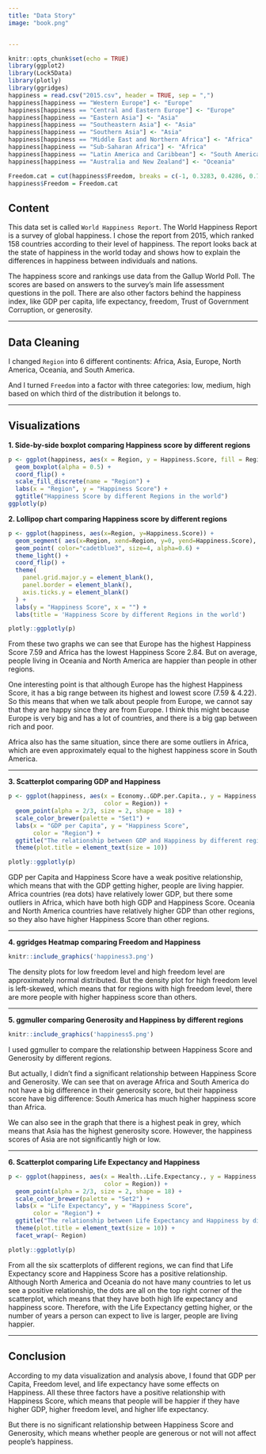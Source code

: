 ```yaml
---
title: "Data Story"
image: "book.png"


---
```


```r
knitr::opts_chunk$set(echo = TRUE)
library(ggplot2)
library(Lock5Data)
library(plotly)
library(ggridges)
happiness = read.csv("2015.csv", header = TRUE, sep = ",")
happiness[happiness == "Western Europe"] <- "Europe"
happiness[happiness == "Central and Eastern Europe"] <- "Europe"
happiness[happiness == "Eastern Asia"] <- "Asia"
happiness[happiness == "Southeastern Asia"] <- "Asia"
happiness[happiness == "Southern Asia"] <- "Asia"
happiness[happiness == "Middle East and Northern Africa"] <- "Africa"
happiness[happiness == "Sub-Saharan Africa"] <- "Africa"
happiness[happiness == "Latin America and Caribbean"] <- "South America"
happiness[happiness == "Australia and New Zealand"] <- "Oceania"

Freedom.cat = cut(happiness$Freedom, breaks = c(-1, 0.3283, 0.4286, 0.7), labels = c("low", "middle", "high"))
happiness$Freedom = Freedom.cat
```


## Content

This data set is called `World Happiness Report`. The World Happiness Report is a survey of global happiness. I chose the report from 2015, which ranked 158 countries according to their level of happiness. The report looks back at the state of happiness in the world today and shows how to explain the differences in happiness between individuals and nations.

The happiness score and rankings use data from the Gallup World Poll. The scores are based on answers to the survey's main life assessment questions in the poll. There are also other factors behind the happiness index, like GDP per capita, life expectancy, freedom, Trust of Government Corruption, or generosity.

--------------------

## Data Cleaning

I changed `Region` into 6 different continents: Africa, Asia, Europe, North America, Oceania, and South America. 

And I turned `Freedom` into a factor with three categories: low, medium, high based on which third of the distribution it belongs to.

--------------------

## Visualizations

**1. Side-by-side boxplot comparing Happiness score by different regions**

```r
p <- ggplot(happiness, aes(x = Region, y = Happiness.Score, fill = Region)) +
  geom_boxplot(alpha = 0.5) +
  coord_flip() +
  scale_fill_discrete(name = "Region") +
  labs(x = "Region", y = "Happiness Score") +
  ggtitle("Happiness Score by different Regions in the world")
ggplotly(p)
```


**2. Lollipop chart comparing Happiness score by different regions**
```r
p <- ggplot(happiness, aes(x=Region, y=Happiness.Score)) +
  geom_segment( aes(x=Region, xend=Region, y=0, yend=Happiness.Score), color="pink") +
  geom_point( color="cadetblue3", size=4, alpha=0.6) +
  theme_light() +
  coord_flip() +
  theme(
    panel.grid.major.y = element_blank(),
    panel.border = element_blank(),
    axis.ticks.y = element_blank()
  ) +
  labs(y = "Happiness Score", x = "") +
  labs(title = 'Happiness Score by different Regions in the world')

plotly::ggplotly(p)
```

From these two graphs we can see that Europe has the highest Happiness Score 7.59 and Africa has the lowest Happiness Score 2.84. But on average, people living in Oceania and North America are happier than people in other regions.

One interesting point is that although Europe has the highest Happiness Score, it has a big range between its highest and lowest score (7.59 & 4.22). So this means that when we talk about people from Europe, we cannot say that they are happy since they are from Europe. I think this might because Europe is very big and has a lot of countries, and there is a big gap between rich and poor. 

Africa also has the same situation, since there are some outliers in Africa, which are even approximately equal to the highest happiness score in South America. 

---------------------------

**3. Scatterplot comparing GDP and Happiness**

```r
p <- ggplot(happiness, aes(x = Economy..GDP.per.Capita., y = Happiness.Score, 
                           color = Region)) + 
  geom_point(alpha = 2/3, size = 2, shape = 18) +
  scale_color_brewer(palette = "Set1") +
  labs(x = "GDP per Capita", y = "Happiness Score", 
       color = "Region") +
  ggtitle("The relationship between GDP and Happiness by different regions") +
  theme(plot.title = element_text(size = 10)) 

plotly::ggplotly(p)
```

GDP per Capita and Happiness Score have a weak positive relationship, which means that with the GDP getting higher, people are living happier. Africa countries (rea dots) have relatively lower GDP, but there some outliers in Africa, which have both high GDP and Happiness Score. 
Oceania and North America countries have relatively higher GDP than other regions, so they also have higher Happiness Score than other regions.

---------------------------

**4. ggridges Heatmap comparing Freedom and Happiness** 

```r
knitr::include_graphics('happiness3.png')
```

The density plots for low freedom level and high freedom level are approximately normal distributed. But the density plot for high freedom level is left-skewed, which means that for regions with high freedom level, there are more people with higher happiness score than others. 


---------------------------

**5. ggmuller comparing Generosity and Happiness by different regions**

```r
knitr::include_graphics('happiness5.png')
```

I used ggmuller to compare the relationship between Happiness Score and Generosity by different regions. 

But actually, I didn't find a significant relationship between Happiness Score and Generosity. We can see that on average Africa and South America do not have a big difference in their generosity score, but their happiness score have big difference: South America has much higher happiness score than Africa. 

We can also see in the graph that there is a highest peak in grey, which means that Asia has the highest generosity score. However, the happiness scores of Asia are not significantly high or low. 


---------------------------

**6. Scatterplot comparing Life Expectancy and Happiness **

```r
p <- ggplot(happiness, aes(x = Health..Life.Expectancy., y = Happiness.Score, 
                           color = Region)) + 
  geom_point(alpha = 2/3, size = 2, shape = 18) +
  scale_color_brewer(palette = "Set2") +
  labs(x = "Life Expectancy", y = "Happiness Score", 
       color = "Region") +
  ggtitle("The relationship between Life Expectancy and Happiness by different regions") +
  theme(plot.title = element_text(size = 10)) +
  facet_wrap(~ Region)

plotly::ggplotly(p)
```

From all the six scatterplots of different regions, we can find that Life Expectancy score and Happiness Score has a positive relationship. Although North America and Oceania do not have many countries to let us see a positive relationship, the dots are all on the top right corner of the scatterplot, which means that they have both high life expectancy and happiness score.
Therefore, with the Life Expectancy getting higher, or the number of years a person can expect to live is larger, people are living happier.

---------------------------

## Conclusion

According to my data visualization and analysis above, I found that GDP per Capita, Freedom level, and life expectancy have some effects on Happiness. All these three factors have a positive relationship with Happiness Score, which means that people will be happier if they have higher GDP, higher freedom level, and higher life expectancy. 

But there is no significant relationship between Happiness Score and Generosity, which means whether people are generous or not will not affect people's happiness.  











